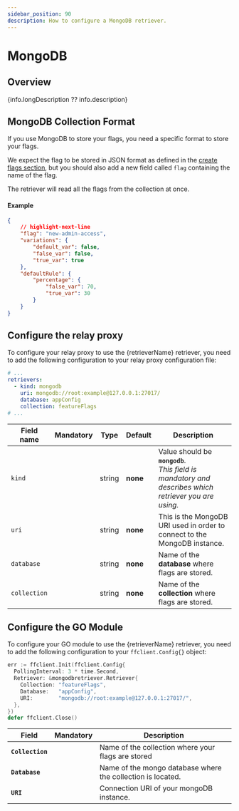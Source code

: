 ```yaml
---
sidebar_position: 90
description: How to configure a MongoDB retriever.
---
```


# MongoDB

## Overview
{info.longDescription ?? info.description}

## MongoDB Collection Format
If you use MongoDB to store your flags, you need a specific format to store your flags.

We expect the flag to be stored in JSON format as defined in the [create flags section](../../configure_flag/create-flags),
but you should also add a new field called `flag` containing the name of the flag.

The retriever will read all the flags from the collection at once.

#### Example
```json title="mongoDB flag format"
{
    // highlight-next-line
    "flag": "new-admin-access",
    "variations": {
        "default_var": false,
        "false_var": false,
        "true_var": true
    },
    "defaultRule": {
        "percentage": {
            "false_var": 70,
            "true_var": 30
        }
    }
}
```

## Configure the relay proxy

To configure your relay proxy to use the {retrieverName} retriever, you need to add the following
configuration to your relay proxy configuration file:

```yaml title="goff-proxy.yaml"
# ...
retrievers:
  - kind: mongodb
    uri: mongodb://root:example@127.0.0.1:27017/
    database: appConfig
    collection: featureFlags
# ...
```
| Field name   |   Mandatory   | Type   | Default  | Description                                                                                               |
|--------------|:-------------:|--------|----------|-----------------------------------------------------------------------------------------------------------|
| `kind`       | <Mandatory /> | string | **none** | Value should be **`mongodb`**.<br/>_This field is mandatory and describes which retriever you are using._ |
| `uri`        | <Mandatory /> | string | **none** | This is the MongoDB URI used in order to connect to the MongoDB instance.                                 |
| `database`   | <Mandatory /> | string | **none** | Name of the **database** where flags are stored.                                                          |
| `collection` | <Mandatory /> | string | **none** | Name of the **collection** where flags are stored.                                                        |


## Configure the GO Module
To configure your GO module to use the {retrieverName} retriever, you need to add the following
configuration to your `ffclient.Config{}` object:

```go title="example.go"
err := ffclient.Init(ffclient.Config{
  PollingInterval: 3 * time.Second,
  Retriever: &mongodbretriever.Retriever{
    Collection: "featureFlags",
    Database:   "appConfig",
    URI:        "mongodb://root:example@127.0.0.1:27017/",
  },
})
defer ffclient.Close()
```


| Field            |   Mandatory   | Description                                                 |
|------------------|:-------------:|-------------------------------------------------------------|
| **`Collection`** | <Mandatory /> | Name of the collection where your flags are stored          |
| **`Database`**   | <Mandatory /> | Name of the mongo database where the collection is located. |
| **`URI`**        | <Mandatory /> | Connection URI of your mongoDB instance.                    |
